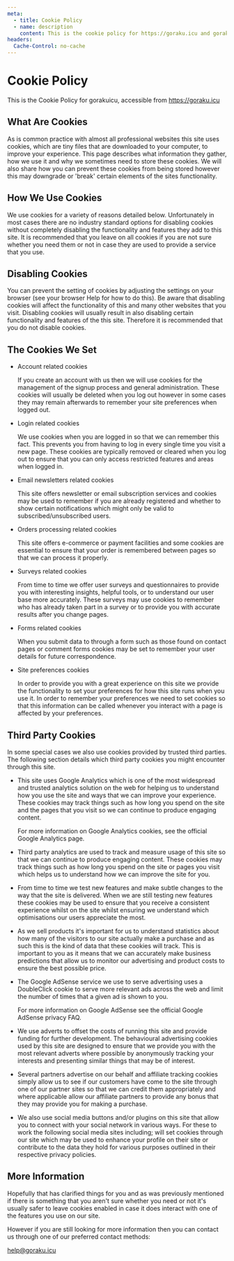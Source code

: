 ```yaml
---
meta:
  - title: Cookie Policy
  - name: description
    content: This is the cookie policy for https://goraku.icu and gorakuicu apps.
headers:
  Cache-Control: no-cache
---
```



<CommonLayout mdx>

# Cookie Policy

This is the Cookie Policy for gorakuicu, accessible from https://goraku.icu

## What Are Cookies

As is common practice with almost all professional websites this site uses cookies, which are tiny files that are downloaded to your computer, to improve your experience. This page describes what information they gather, how we use it and why we sometimes need to store these cookies. We will also share how you can prevent these cookies from being stored however this may downgrade or 'break' certain elements of the sites functionality.

## How We Use Cookies

We use cookies for a variety of reasons detailed below. Unfortunately in most cases there are no industry standard options for disabling cookies without completely disabling the functionality and features they add to this site. It is recommended that you leave on all cookies if you are not sure whether you need them or not in case they are used to provide a service that you use.

## Disabling Cookies

You can prevent the setting of cookies by adjusting the settings on your browser (see your browser Help for how to do this). Be aware that disabling cookies will affect the functionality of this and many other websites that you visit. Disabling cookies will usually result in also disabling certain functionality and features of the this site. Therefore it is recommended that you do not disable cookies.

## The Cookies We Set

- Account related cookies

  If you create an account with us then we will use cookies for the management of the signup process and general administration. These cookies will usually be deleted when you log out however in some cases they may remain afterwards to remember your site preferences when logged out.

- Login related cookies

  We use cookies when you are logged in so that we can remember this fact. This prevents you from having to log in every single time you visit a new page. These cookies are typically removed or cleared when you log out to ensure that you can only access restricted features and areas when logged in.

- Email newsletters related cookies

  This site offers newsletter or email subscription services and cookies may be used to remember if you are already registered and whether to show certain notifications which might only be valid to subscribed/unsubscribed users.

- Orders processing related cookies

  This site offers e-commerce or payment facilities and some cookies are essential to ensure that your order is remembered between pages so that we can process it properly.

- Surveys related cookies

  From time to time we offer user surveys and questionnaires to provide you with interesting insights, helpful tools, or to understand our user base more accurately. These surveys may use cookies to remember who has already taken part in a survey or to provide you with accurate results after you change pages.

- Forms related cookies

  When you submit data to through a form such as those found on contact pages or comment forms cookies may be set to remember your user details for future correspondence.

- Site preferences cookies

  In order to provide you with a great experience on this site we provide the functionality to set your preferences for how this site runs when you use it. In order to remember your preferences we need to set cookies so that this information can be called whenever you interact with a page is affected by your preferences.

## Third Party Cookies

In some special cases we also use cookies provided by trusted third parties. The following section details which third party cookies you might encounter through this site.

- This site uses Google Analytics which is one of the most widespread and trusted analytics solution on the web for helping us to understand how you use the site and ways that we can improve your experience. These cookies may track things such as how long you spend on the site and the pages that you visit so we can continue to produce engaging content.

  For more information on Google Analytics cookies, see the official Google Analytics page.

- Third party analytics are used to track and measure usage of this site so that we can continue to produce engaging content. These cookies may track things such as how long you spend on the site or pages you visit which helps us to understand how we can improve the site for you.

- From time to time we test new features and make subtle changes to the way that the site is delivered. When we are still testing new features these cookies may be used to ensure that you receive a consistent experience whilst on the site whilst ensuring we understand which optimisations our users appreciate the most.

- As we sell products it's important for us to understand statistics about how many of the visitors to our site actually make a purchase and as such this is the kind of data that these cookies will track. This is important to you as it means that we can accurately make business predictions that allow us to monitor our advertising and product costs to ensure the best possible price.

- The Google AdSense service we use to serve advertising uses a DoubleClick cookie to serve more relevant ads across the web and limit the number of times that a given ad is shown to you.

  For more information on Google AdSense see the official Google AdSense privacy FAQ.

- We use adverts to offset the costs of running this site and provide funding for further development. The behavioural advertising cookies used by this site are designed to ensure that we provide you with the most relevant adverts where possible by anonymously tracking your interests and presenting similar things that may be of interest.

- Several partners advertise on our behalf and affiliate tracking cookies simply allow us to see if our customers have come to the site through one of our partner sites so that we can credit them appropriately and where applicable allow our affiliate partners to provide any bonus that they may provide you for making a purchase.

- We also use social media buttons and/or plugins on this site that allow you to connect with your social network in various ways. For these to work the following social media sites including; will set cookies through our site which may be used to enhance your profile on their site or contribute to the data they hold for various purposes outlined in their respective privacy policies.

## More Information

Hopefully that has clarified things for you and as was previously mentioned if there is something that you aren't sure whether you need or not it's usually safer to leave cookies enabled in case it does interact with one of the features you use on our site.

However if you are still looking for more information then you can contact us through one of our preferred contact methods:

help@goraku.icu

</CommonLayout>
